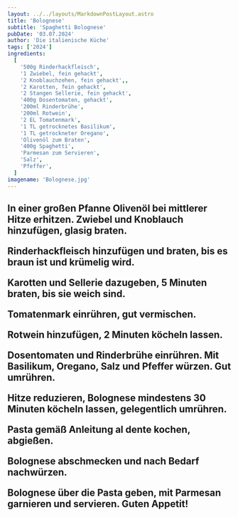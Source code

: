 ```yaml
---
layout: ../../layouts/MarkdownPostLayout.astro
title: 'Bolognese'
subtitle: 'Spaghetti Bolognese'
pubDate: '03.07.2024'
author: 'Die italienische Küche'
tags: ['2024']
ingredients:
  [
    '500g Rinderhackfleisch',
    '1 Zwiebel, fein gehackt',
    '2 Knoblauchzehen, fein gehackt',,
    '2 Karotten, fein gehackt',
    '2 Stangen Sellerie, fein gehackt',
    '400g Dosentomaten, gehackt',
    '200ml Rinderbrühe',
    '200ml Rotwein',
    '2 EL Tomatenmark',
    '1 TL getrocknetes Basilikum',
    '1 TL getrockneter Oregano',
    'Olivenöl zum Braten',
    '400g Spaghetti',
    'Parmesan zum Servieren',
    'Salz',
    'Pfeffer',
  ]
imagename: 'Bolognese.jpg'
---
```



<H2 text="Zubereitung" />

In einer großen Pfanne Olivenöl bei mittlerer Hitze erhitzen. Zwiebel und Knoblauch hinzufügen, glasig braten.

Rinderhackfleisch hinzufügen und braten, bis es braun ist und krümelig wird.

Karotten und Sellerie dazugeben, 5 Minuten braten, bis sie weich sind.

Tomatenmark einrühren, gut vermischen.

Rotwein hinzufügen, 2 Minuten köcheln lassen.

Dosentomaten und Rinderbrühe einrühren. Mit Basilikum, Oregano, Salz und Pfeffer würzen. Gut umrühren.

Hitze reduzieren, Bolognese mindestens 30 Minuten köcheln lassen, gelegentlich umrühren.

Pasta gemäß Anleitung al dente kochen, abgießen.

Bolognese abschmecken und nach Bedarf nachwürzen.

Bolognese über die Pasta geben, mit Parmesan garnieren und servieren. Guten Appetit!
